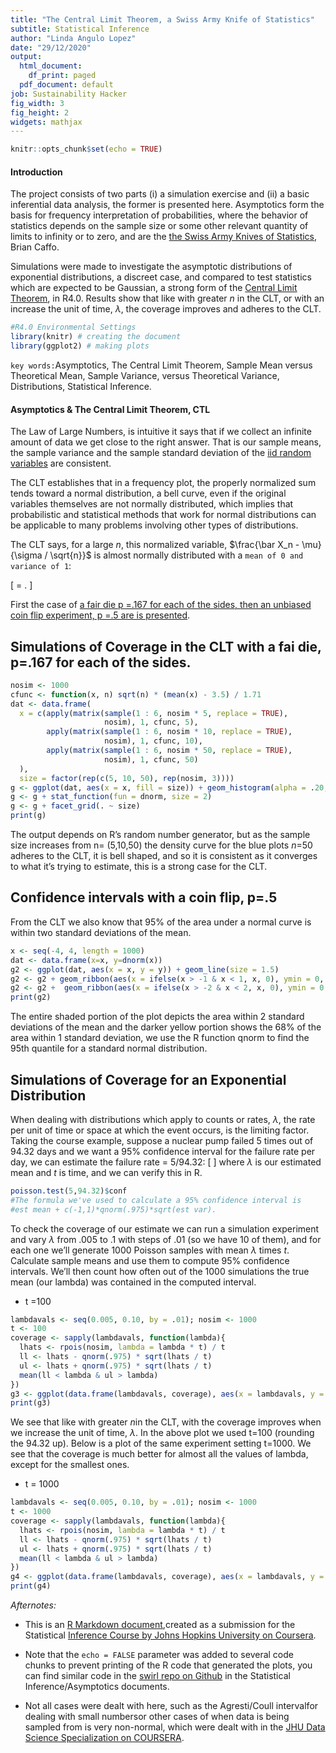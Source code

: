 ---
title: "The Central Limit Theorem, a Swiss Army Knife of Statistics"
subtitle: Statistical Inference
author: "Linda Angulo Lopez"
date: "29/12/2020"
output:
  html_document:
    df_print: paged
  pdf_document: default
job: Sustainability Hacker
fig_width: 3
fig_height: 2
widgets: mathjax
---

```{r setup, fig.width = 3, fig.height = 2, fig.asp = .618, include=FALSE}
knitr::opts_chunk$set(echo = TRUE)
```



#### Introduction
The project consists of two parts (i) a simulation exercise and (ii) a basic inferential data analysis, the former is presented here.
Asymptotics form the basis for frequency interpretation of probabilities, where the behavior of statistics depends on the sample size or
some other relevant quantity of limits to infinity or to zero, and are the [the Swiss Army Knives of Statistics](https://github.com/bcaffo/courses/raw/master/06_StatisticalInference/07_Asymptopia/index.pdf), Brian Caffo. 


Simulations were made to investigate the asymptotic distributions of exponential distributions, a discreet case, and compared to test
statistics which are expected to be Gaussian, a strong form of the [Central Limit Theorem](https://youtu.be/hgtMWR3TFnY), in R4.0. Results
show that like with greater $n$ in the CLT, or with an increase the unit of time, $\lambda$, the coverage improves and adheres to the CLT.



```{r environment}
#R4.0 Environmental Settings
library(knitr) # creating the document 
library(ggplot2) # making plots

```

`key words:`Asymptotics,  The Central Limit Theorem, Sample Mean versus Theoretical Mean, Sample Variance, versus Theoretical Variance,
Distributions, Statistical Inference.




#### Asymptotics & The Central Limit Theorem, CTL

The Law of Large Numbers, is intuitive it says that if we collect an infinite amount of data we get close to the right answer. That is our
sample means, the sample variance and the sample standard deviation of the [iid random variables](https://en.wikipedia.org/wiki/Independent_and_identically_distributed_random_variables) are consistent.



The CLT establishes that in a frequency plot, the properly normalized sum tends toward a normal distribution, a bell curve, even if the
original variables themselves are not normally distributed, which implies that probabilistic and statistical methods that work for normal
distributions can be applicable to many problems involving other types of distributions. 


The CLT says, for a large $n$, this normalized variable, $\frac{\bar X_n - \mu}{\sigma / \sqrt{n}}$ is almost normally distributed with a
`mean of 0 and variance of 1`: 


\[
\frac{\bar X_n - \mu}{\sigma / \sqrt{n}} = 
    \frac{\mbox{Estimate} - \mbox{Mean of estimate}}{\mbox{Std. Err. of estimate}}.
\]


First the case of [a fair die p =.167 for each of the sides, then an unbiased coin flip experiment, p =.5 are is presented ](https://www.coursera.org/learn/statistical-inference/lecture/K2IVE/07-02-asymptotics-and-the-clt).



## Simulations of Coverage in the CLT with a fai die, p=.167 for each of the sides.

```{r,  fig.width = 10, fig.height = 6, fig.asp = .618, plot_CLT_1, echo=FALSE}


nosim <- 1000
cfunc <- function(x, n) sqrt(n) * (mean(x) - 3.5) / 1.71
dat <- data.frame(
  x = c(apply(matrix(sample(1 : 6, nosim * 5, replace = TRUE), 
                     nosim), 1, cfunc, 5),
        apply(matrix(sample(1 : 6, nosim * 10, replace = TRUE), 
                     nosim), 1, cfunc, 10),
        apply(matrix(sample(1 : 6, nosim * 50, replace = TRUE), 
                     nosim), 1, cfunc, 50)
  ),
  size = factor(rep(c(5, 10, 50), rep(nosim, 3))))
g <- ggplot(dat, aes(x = x, fill = size)) + geom_histogram(alpha = .20, binwidth=.3, colour = "black", aes(y = ..density..)) 
g <- g + stat_function(fun = dnorm, size = 2)
g <- g + facet_grid(. ~ size)
print(g)

```


The output depends on R's random number generator, but as the sample size increases from n= (5,10,50) the density curve for the blue plots
$n$=50 adheres to the CLT, it is bell shaped, and so it is consistent as it converges to what it's trying to estimate, this is a strong case
for the CLT.



## Confidence intervals with a coin flip, p=.5 
From the CLT we also know that 95% of the area under a normal curve is within two standard deviations of the mean. 

```{r fig.width = 6, fig.height = 4, fig.asp = .618, plot_CI_1, echo=FALSE }
x <- seq(-4, 4, length = 1000)
dat <- data.frame(x=x, y=dnorm(x))
g2 <- ggplot(dat, aes(x = x, y = y)) + geom_line(size = 1.5)
g2 <- g2 + geom_ribbon(aes(x = ifelse(x > -1 & x < 1, x, 0), ymin = 0, ymax = y), fill = "yellow", alpha = .5)
g2 <- g2 +  geom_ribbon(aes(x = ifelse(x > -2 & x < 2, x, 0), ymin = 0, ymax = y), fill = "yellow", alpha = 0.25)
print(g2)

```

The entire shaded portion of the plot depicts the area within 2 standard deviations of the mean and the darker yellow portion shows the
68% of the area within 1 standard deviation, we use the R function qnorm to find the 95th quantile for a standard normal distribution. 





## Simulations of Coverage for an Exponential Distribution 

When dealing with distributions which apply to counts or rates, $\lambda$, the rate per unit of time or space at which the event occurs,
is the limiting factor. Taking the course example, suppose a nuclear pump failed 5 times out of 94.32 days and we want a 95% confidence
interval for the failure rate per day, we can estimate the failure rate = 5/94.32: 
\[
\frac{\lambda}{t}
\]
where $\lambda$ is our estimated mean and  $t$ is time, and  we can verify this in R.


```{r poisson_test}
poisson.test(5,94.32)$conf
#The formula we've used to calculate a 95% confidence interval is
#est mean + c(-1,1)*qnorm(.975)*sqrt(est var).
```

To check the coverage of our estimate we can run a simulation experiment and vary $\lambda$ from .005 to .1 with steps of .01 (so we have
10 of them), and for each one we'll generate 1000 Poisson samples with mean $\lambda$ times $t$. Calculate  sample means and use them to 
compute  95% confidence intervals. We'll then count how often out of the 1000 simulations the true mean (our lambda) was contained in the
computed interval.
 
- t =100

```{r fig.width = 6, fig.height = 4, fig.asp = .618, plot_Poisson, echo=FALSE}

lambdavals <- seq(0.005, 0.10, by = .01); nosim <- 1000
t <- 100
coverage <- sapply(lambdavals, function(lambda){
  lhats <- rpois(nosim, lambda = lambda * t) / t
  ll <- lhats - qnorm(.975) * sqrt(lhats / t)
  ul <- lhats + qnorm(.975) * sqrt(lhats / t)
  mean(ll < lambda & ul > lambda)
})
g3 <- ggplot(data.frame(lambdavals, coverage), aes(x = lambdavals, y = coverage)) + geom_line(size = 2) + geom_hline(yintercept = 0.95)+ylim(0, 1.0)
print(g3)
```


We see that like with greater $n$in the CLT, with the coverage improves when we increase the unit of time, $\lambda$. In the above plot 
we used t=100 (rounding the 94.32 up). Below is a plot of the same experiment setting t=1000. We see that the coverage is much better for
almost all the values of lambda, except for the smallest ones.

- t = 1000

```{r fig.width = 6, fig.height = 4, fig.asp = .618, plot_Poisson_2, echo=FALSE}

lambdavals <- seq(0.005, 0.10, by = .01); nosim <- 1000
t <- 1000
coverage <- sapply(lambdavals, function(lambda){
  lhats <- rpois(nosim, lambda = lambda * t) / t
  ll <- lhats - qnorm(.975) * sqrt(lhats / t)
  ul <- lhats + qnorm(.975) * sqrt(lhats / t)
  mean(ll < lambda & ul > lambda)
})
g4 <- ggplot(data.frame(lambdavals, coverage), aes(x = lambdavals, y = coverage)) + geom_line(size = 2) + geom_hline(yintercept = 0.95)+ylim(0, 1.0)
print(g4)
```



*Afternotes:* 

- This is an [R Markdown document](http://rmarkdown.rstudio.com),created as a submission
for the Statistical [Inference Course by Johns Hopkins University on Coursera](https://www.coursera.org/specializations/jhu-data-science). 

- Note that the `echo = FALSE` parameter was added to several code chunks to prevent printing of the R code that generated the plots, you 
can find similar code in the [swirl repo on Github](https://github.com/swirldev/swirl_courses) in the Statistical Inference/Asymptotics 
documents. 

- Not all cases were dealt with here, such as the Agresti/Coull intervalfor dealing with small numbersor other cases of when data is being
sampled from is very non-normal, which were dealt with in the 
[JHU Data Science Specialization on COURSERA](https://www.coursera.org/specializations/jhu-data-science).


